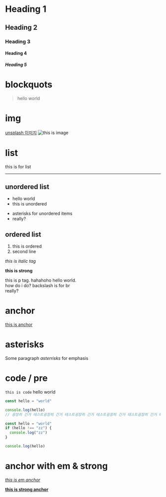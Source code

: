 # Heading 1

## Heading 2

### Heading 3

#### Heading 4

##### Heading 5

# blockquots

> hello world

# img

[unsplash 이미지](https://unsplash.com/ko/%EC%82%AC%EC%A7%84/FapylvrWHC8)
![this is image](https://images.unsplash.com/photo-1630568255484-af1bf760b445?ixlib=rb-4.0.3&ixid=MnwxMjA3fDB8MHxwaG90by1wYWdlfHx8fGVufDB8fHx8&auto=format&fit=crop&w=1740&q=80)

# list

this is for list

---

## unordered list

- hello world
- this is unordered

* asterisks for unordered items
* really?

## ordered list

1. this is ordered
2. second line

_this is italic tag_

**this is strong**

this is p tag. hahahoho hello world. <br />
how do i do? backslash is for br\
really?

# anchor

[this is anchor](https://www.naver.com)

# asterisks

Some paragraph _asterrisks_ for emphasis

# code / pre

`this is code` hello world

```js
const hello = "world"

console.log(hello)
// 굉장히 긴거 테스트굉장히 긴거 테스트굉장히 긴거 테스트굉장히 긴거 테스트굉장히 긴거 테스트굉장히 긴거 테스트굉장히 긴거 테스트굉장히 긴거 테스트
```

```js
const hello = "world"
if (hello !== "zz") {
  console.log("zz")
}

console.log(hello)
```

# anchor with em & strong

[_this is em anchor_](www.naver.com)

[**this is strong anchor**](www.naver.com)
